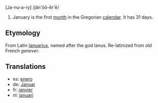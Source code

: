 [Ja-nu-a-ry] /jăn'ōō-ĕr'ē/

#January is the first [[month]] in the Gregorian [[calendar]]. It has 31 days.

==Etymology==
From Latin [[Ianuarius]], named after the god Ianus. Re-latinized from old French ''genever''.

==Translations==

*es: [[enero]]
*de: [[Januar]]
*fr: [[janvier]]
*nl: [[januari]]
